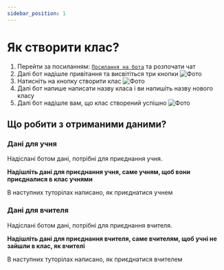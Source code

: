 ---
sidebar_position: 1
---

# Як створити клас?

1. Перейти за посиланням: [`Посилання на бота`](https://t.me/artemisSchool_bot) та розпочати чат
2. Далі бот надішле привітання та висвітіться три кнопки 
![Фото](/img/image1.jpg "Фото")
3. Натисніть на кнопку створити клас
![Фото](/img/image2.png "Фото")
4. Далі бот напише написати назву класа і ви напишіть назву нового класу
5. Далі бот надішле вам, що клас створений успішно
![Фото](/img/image3.png "Фото")

## Що робити з отриманими даними?

### Дані для учня

Надіслані ботом дані, потрібні для приєднання учня.

**Надішліть дані для приєднання учня, саме учням, щоб вони приєдналися в клас учнями**

В наступних туторілах написано, як приєднатися учнем

### Дані для вчителя

Надіслані ботом дані, потрібні для приєднання вчителя.

**Надішліть дані для приєднання вчителя, саме вчителям, щоб учні не зайшли в клас, як вчителі**

В наступних туторілах написано, як приєднатися вчителем